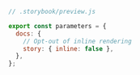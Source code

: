 ```js
// .storybook/preview.js

export const parameters = {
  docs: {
    // Opt-out of inline rendering
    story: { inline: false },
  },
};
```
